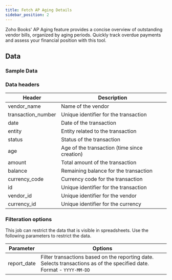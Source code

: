 ```yaml
---
title: Fetch AP Aging Details
sidebar_position: 2
---
```




Zoho Books' AP Aging feature provides a concise overview of outstanding vendor bills, organized by aging periods. Quickly track overdue payments and assess your financial position with this tool.

<AddJob
  template="gsheet_zoho_books_db_get_ap_aging_details"
/>


## Data

### Sample Data

<Gsheet
  src="https://docs.google.com/spreadsheets/d/1-gX-uq5YrTW-6gQJYM-mNXitEOfJLTiQCvPtV8CR1Yc/edit#gid=1424604429"
/>


### Data headers

| Header             | Description                                           |
|--------------------|-------------------------------------------------------|
| vendor_name        | Name of the vendor                                    |
| transaction_number | Unique identifier for the transaction                |
| date               | Date of the transaction                               |
| entity             | Entity related to the transaction                     |
| status             | Status of the transaction                             |
| age                | Age of the transaction (time since creation)          |
| amount             | Total amount of the transaction                       |
| balance            | Remaining balance for the transaction                 |
| currency_code      | Currency code for the transaction                     |
| id                 | Unique identifier for the transaction                 |
| vendor_id          | Unique identifier for the vendor                      |
| currency_id        | Unique identifier for the currency                    |



### Filteration options

This job can restrict the data that is visible in spreadsheets. Use the following parameters to restrict the data.

| Parameter | Options |
|----|----|                                                                                     
| report_date | Filter transactions based on the reporting date. Selects transactions as of the specified date. Format - `YYYY-MM-DD` |


<!---
## Others

### Similar jobs

Similar sort of data can be achieved by using get accounting transaction job and filtering it by invoice type. 

### Reports that use this job

Here are some of the report templates that use this job: 
-->
